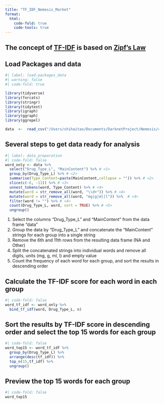 ```yaml
---
title: "TF_IDF_Nemesis_Market"
format: 
  html:
    code-fold: true
    code-tools: true
---
```


## The concept of [TF-IDF](https://en.wikipedia.org/wiki/Tf%E2%80%93idf) is based on [Zipf's Law](https://en.wikipedia.org/wiki/Zipf%27s_law)

## Load Packages and data

```r
#| label: load-packages_data
#| warning: false
#| code-fold: true

library(tidyverse)
library(forcats)
library(stringr)
library(tidytext)
library(igraph)
library(ggraph)
library(ggrepel)

data  <-  read_csv("/Users/shihaitao/Documents/DarknetProject/Nemesis/complete.csv")
```

## Several steps to get data ready for analysis

```r
#| label: data_preparation
#| code-fold: false
word_only <- data %>% 
  select("Drug_Type_L", "MainContent") %>% # <1>
  group_by(Drug_Type_L) %>% # <2>
  summarise(Type_Content=paste(MainContent,collapse = "")) %>% # <2> 
  slice(c(-6, -11)) %>% # <3>
  unnest_tokens(word, Type_Content) %>% # <4>  
  mutate(word = str_remove_all(word, "\\d+")) %>% # <4> 
  mutate(word = str_remove_all(word, "mg|g|ml|l")) %>%  # <4> 
  filter(word != "") %>% # <4> 
  count(Drug_Type_L, word, sort = TRUE) %>% # <5> 
  ungroup()
```

1.  Select the columns "Drug_Type_L" and "MainContent" from the data frame "data"
2.  Group the data by "Drug_Type_L" and concatenate the "MainContent" strings for each group into a single string
3.  Remove the 6th and 11th rows from the resulting data frame (NA and Other)
4.  Split the concatenated strings into individual words and remove all digits, units (mg, g, ml, l) and empty value
5.  Count the frequency of each word for each group, and sort the results in descending order

## Calculate the TF-IDF score for each word in each group

```r
#| code-fold: false
word_tf_idf <- word_only %>% 
  bind_tf_idf(word, Drug_Type_L, n)
```

## Sort the results by TF-IDF score in descending order and select the top 15 words for each group

```r
#| code-fold: false
word_top15 <- word_tf_idf %>% 
  group_by(Drug_Type_L) %>% 
  arrange(desc(tf_idf)) %>% 
  top_n(15,tf_idf) %>% 
  ungroup()
```

## Preview the top 15 words for each group

```r
#| code-fold: false
word_top15
```
